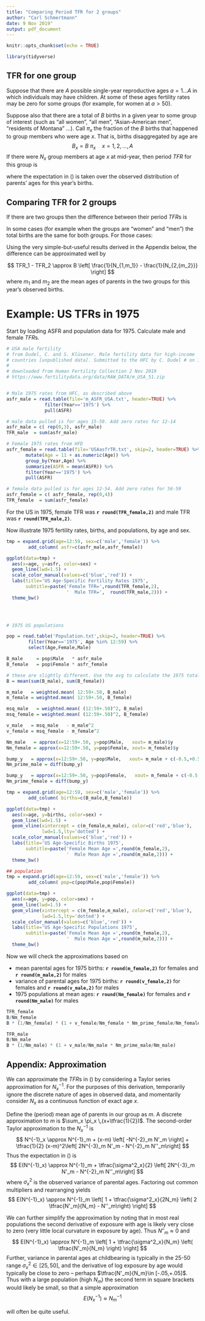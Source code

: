 ```yaml
---
title: "Comparing Period TFR for 2 groups"
author: "Carl Schmertmann"
date: 9 Nov 2019"
output: pdf_document
---
```


```r
knitr::opts_chunk$set(echo = TRUE)

library(tidyverse)
```

## TFR for one group

Suppose that there are $A$ possible single-year reproductive ages $a=1\ldots A$ in which individuals may have children. At some of these ages fertility rates may be zero for some groups (for example, for women at $a > 50$).

Suppose also that there are a total of $B$ births in a given year to some group of interest (such as "all women", "all men", "Asian-American men", "residents of Montana" ...).  Call $\pi_x$ the fraction of the $B$ births that happened to group members who were age $x$. That is, births disaggregated by age are 
$$
B_x = B \:\pi_x \quad x=1,2,\ldots,A
$$ 
If there were $N_x$ group members at age $x$ at mid-year, then period $TFR$ for this group is

\begin{equation}
\label{eq:mainTFR}
TFR = \sum_x \frac{B_x}{N_x} = B \: \sum_x \pi_x \left(\frac{1}{N_x}\right) = B \: E_{\pi} \left( N^{-1}_x\right) 
\end{equation}

where the expectation in (\ref{eq:mainTFR}) is taken over the observed distribution of parents' ages for this year's births. 


## Comparing TFR for 2 groups

If there are two groups then the difference between their period $TFR$s is

\begin{equation}
\label{eq:TFRdiff}
TFR_1 - TFR_2 = B_1 E_{\pi_1} \left( N^{-1}_{1x}\right) 
                - 
                B_2 E_{\pi_2} \left(  N^{-1}_{2x} \right)
\end{equation}

In some cases (for example when the groups are "women" and "men") the total births are the same for both groups. For those cases:
\begin{equation}
\label{eq:TFRdiffsameB}
TFR_1 - TFR_2 = B \left[ E_{\pi_1} \left( N^{-1}_{1x}\right) 
                - 
                E_{\pi_2} \left(  N^{-1}_{2x} \right) \right]
\end{equation}

Using the very simple-but-useful results derived in the Appendix below, the difference can be approximated well by

$$
TFR_1 - TFR_2 \approx B 
               \left[ \frac{1}{N_{1,m_1}} 
                - 
                \frac{1}{N_{2,{m_2}}}  
                \right]
$$
where $m_1$ and $m_2$ are the mean ages of parents in the two groups for this year's observed births. 


# Example: US TFRs in 1975

Start by loading ASFR and population data for 1975. Calculate male and female $TFR$s.

```r
# USA male fertility
# from Dudel, C. and S. Klüsener. Male fertility data for high-income 
# countries [unpublished data]. Submitted to the HFC by C. Dudel # on 15.05.2019.
# 
# downloaded from Human Fertility Collection 2 Nov 2019
# https://www.fertilitydata.org/data/RAW_DATA/m_USA_51.zip


# Male 1975 rates from HFC, as described above
asfr_male = read.table(file='m_ASFR_USA.txt', header=TRUE) %>%
              filter(Year=='1975') %>%
              pull(ASFR)

# male data pulled is for ages 15-59. Add zero rates for 12-14
asfr_male = c( rep(0,3), asfr_male)
TFR_male  = sum(asfr_male)

# Female 1975 rates from HFD
asfr_female = read.table(file='USAasfrTR.txt', skip=2, header=TRUE) %>%
       mutate(Age = 11 + as.numeric(Age)) %>%
       group_by(Year,Age) %>%
       summarize(ASFR = mean(ASFR)) %>%
       filter(Year=='1975') %>%
       pull(ASFR)

# female data pulled is for ages 12-54. Add zero rates for 56-59
asfr_female = c( asfr_female, rep(0,4))
TFR_female  = sum(asfr_female)
```

For the US in 1975, female TFR was **`r round(TFR_female,2)`** and male TFR was  **`r round(TFR_male,2)`**.

Now illustrate 1975 fertility rates, births, and populations, by age and sex. 

```r
tmp = expand.grid(age=12:59, sex=c('male','female')) %>%
        add_column( asfr=c(asfr_male,asfr_female))

ggplot(data=tmp) +
  aes(x=age, y=asfr, color=sex) +
  geom_line(lwd=1.5) +
  scale_color_manual(values=c('blue','red')) +
  labs(title='US Age-Specific Fertility Rates 1975',
       subtitle=paste('Female TFR=',round(TFR_female,2),
                      '  Male TFR=',  round(TFR_male,2))) +
  theme_bw()

   


# 1975 US populations

pop = read.table('Population.txt',skip=2, header=TRUE) %>%
        filter(Year=='1975', Age %in% 12:59) %>%
        select(Age,Female,Male)

B_male     = pop$Male   * asfr_male
B_female   = pop$Female * asfr_female

# these are slightly different. Use the avg to calculate the 1975 total
B = mean(sum(B_male), sum(B_female))

m_male   = weighted.mean( 12:59+.50, B_male)
m_female = weighted.mean( 12:59+.50, B_female)

msq_male   = weighted.mean( (12:59+.50)^2, B_male)
msq_female = weighted.mean( (12:59+.50)^2, B_female)

v_male   = msq_male   - m_male^2
v_female = msq_female - m_female^2

Nm_male   = approx(x=12:59+.50, y=pop$Male,   xout= m_male)$y
Nm_female = approx(x=12:59+.50, y=pop$Female, xout= m_female)$y

bump_y   = approx(x=12:59+.50, y=pop$Male,   xout= m_male + c(-0.5,+0.5))$y
Nm_prime_male = diff(bump_y)

bump_y   = approx(x=12:59+.50, y=pop$Female,   xout= m_female + c(-0.5,+0.5))$y
Nm_prime_female = diff(bump_y)

tmp = expand.grid(age=12:59, sex=c('male','female')) %>%
        add_column( births=c(B_male,B_female))

ggplot(data=tmp) +
  aes(x=age, y=births, color=sex) +
  geom_line(lwd=1.5) +
  geom_vline(xintercept = c(m_female,m_male), color=c('red','blue'),
             lwd=1.5,lty='dotted') +
  scale_color_manual(values=c('blue','red')) +
  labs(title='US Age-Specific Births 1975',
       subtitle=paste('Female Mean Age =',round(m_female,2),
                      '  Male Mean Age =',round(m_male,2))) +
  theme_bw()

## population
tmp = expand.grid(age=12:59, sex=c('male','female')) %>%
        add_column( pop=c(pop$Male,pop$Female))

ggplot(data=tmp) +
  aes(x=age, y=pop, color=sex) +
  geom_line(lwd=1.5) +
  geom_vline(xintercept = c(m_female,m_male), color=c('red','blue'),
             lwd=1.5,lty='dotted') +
  scale_color_manual(values=c('blue','red')) +
  labs(title='US Age-Specific Populations 1975',
       subtitle=paste('Female Mean Age =',round(m_female,2),
                      '  Male Mean Age =',round(m_male,2))) +
  theme_bw()

```

Now we will check the approximations based on

* mean parental ages for 1975 births:  **`r round(m_female,2)` ** for females and **`r round(m_male,2)` ** for males 
* variance of parental ages for 1975 births:  **`r round(v_female,2)` ** for females and **`r round(v_male,2)` ** for males 
* 1975 populations at mean ages: **`r round(Nm_female)` ** for females and **`r round(Nm_male)` ** for males 

```r

TFR_female
B/Nm_female
B * (1/Nm_female) * (1 + v_female/Nm_female * Nm_prime_female/Nm_female)

TFR_male
B/Nm_male
B * (1/Nm_male) * (1 + v_male/Nm_male * Nm_prime_male/Nm_male)

```


## Appendix: Approximation

We can approximate the $TFR$s in (\ref{eq:mainTFR}) by considering a Taylor series approximation for $N^{-1}_x$. For the purposes of this derivation, temporarily ignore the discrete nature of ages in observed data, and momentarily consider $N_x$ as a continuous function of exact age $x$. 

Define the (period) mean age of parents in our group as $m$. A discrete approximation to $m$ is  $\sum_x \pi_x \,(x+\tfrac{1}{2})$. The second-order Taylor approximation to the $N^{-1}_x$ is 
$$
N^{-1}_x \approx N^{-1}_m + (x-m) \left[ -N^{-2}_m N'_m \right]
+ \tfrac{1}{2} (x-m)^2\left[ 2N^{-3}_m N'_m - N^{-2}_m N''_m\right]
$$
Thus the expectation in (\ref{eq:mainTFR}) is 
$$
E(N^{-1}_x) \approx N^{-1}_m  
+ \tfrac{\sigma^2_x}{2} \left[ 2N^{-3}_m N'_m - N^{-2}_m N''_m\right]
$$
where $\sigma^2_x$ is the observed variance of parental ages. Factoring out common multipliers and rearranging yields
$$
E(N^{-1}_x) \approx N^{-1}_m \left[ 
1 + \tfrac{\sigma^2_x}{2N_m} \left( 2 \tfrac{N'_m}{N_m} - N''_m\right)
\right]  
$$

We can further simplify the approximation by noting that in most real populations the second derivative of exposure with age is likely very close to zero (very little local curvature in exposure by age). Thus $N''_m\approx 0$ and 
$$
E(N^{-1}_x) \approx N^{-1}_m \left[ 
1 + \tfrac{\sigma^2_x}{N_m} \left(  \tfrac{N'_m}{N_m} \right)
\right]  
$$
Further, variance in parental ages at childbearing is typically in the 25-50 range $\sigma^2_x \in [25,50]$, and the derivative of log exposure by age would typically be close to zero -- perhaps $\tfrac{N'_m}{N_m}\in [-.05,+.05]$. Thus with a large population (high $N_m$) the second term in square brackets would likely be small, so that a simple approximation
$$
E(N^{-1}_x) \approx N^{-1}_m 
$$

will often be quite useful. 